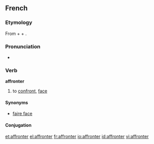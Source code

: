 ==French==

===Etymology===
From {{term|a-}} + {{term|front|lang=fr}} + {{term|-er|lang=fr}}.

===Pronunciation===
* {{IPA|/afʁɔ̃te/|lang=fr}}

===Verb===
'''affronter'''

# to [[confront]], [[face]]

====Synonyms====
* [[faire face]]

====Conjugation====
{{fr-conj-er|affront|avoir}}

[[et:affronter]]
[[el:affronter]]
[[fr:affronter]]
[[io:affronter]]
[[id:affronter]]
[[vi:affronter]]